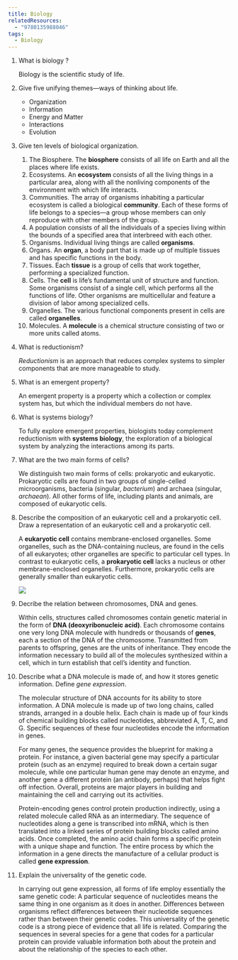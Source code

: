 ```yaml
---
title: Biology
relatedResources:
  - "9780135988046"
tags:
  - Biology
---
```


1. What is biology ?

   <Solution>

   Biology is the scientific study of life.

   </Solution>

2. Give five unifying themes—ways of thinking about life.

   <Solution>

   - Organization
   - Information
   - Energy and Matter
   - Interactions
   - Evolution

   </Solution>

3. Give ten levels of biological organization.

   <Solution>

   1. The Biosphere. The **biosphere** consists of all life on Earth and all the
      places where life exists.
   2. Ecosystems. An **ecosystem** consists of all the living things in a
      particular area, along with all the nonliving components of the
      environment with which life interacts.
   3. Communities. The array of organisms inhabiting a particular ecosystem is
      called a biological **community**. Each of these forms of life belongs to
      a species—a group whose members can only reproduce with other members of
      the group.
   4. A population consists of all the individuals of a species living within
      the bounds of a specified area that interbreed with each other.
   5. Organisms. Individual living things are called **organisms**.
   6. Organs. An **organ**, a body part that is made up of multiple tissues and
      has specific functions in the body.
   7. Tissues. Each **tissue** is a group of cells that work together,
      performing a specialized function.
   8. Cells. The **cell** is life’s fundamental unit of structure and function.
      Some organisms consist of a single cell, which performs all the functions
      of life. Other organisms are multicellular and feature a division of labor
      among specialized cells.
   9. Organelles. The various functional components present in cells are called
      **organelles**.
   10. Molecules. A **molecule** is a chemical structure consisting of two or
       more units called atoms.

   </Solution>

4. What is reductionism?

   <Solution>

   _Reductionism_ is an approach that reduces complex systems to simpler
   components that are more manageable to study.

   </Solution>

5. What is an emergent property?

   <Solution>

   An emergent property is a property which a collection or complex system has,
   but which the individual members do not have.

   </Solution>

6. What is systems biology?

   <Solution>

   To fully explore emergent properties, biologists today complement
   reductionism with **systems biology**, the exploration of a biological system
   by analyzing the interactions among its parts.

   </Solution>

7. What are the two main forms of cells?

   <Solution>

   We distinguish two main forms of cells: prokaryotic and eukaryotic.
   Prokaryotic cells are found in two groups of single-celled microorganisms,
   bacteria (singular, _bacterium_) and archaea (singular, _archaean_). All
   other forms of life, including plants and animals, are composed of eukaryotic
   cells.

   </Solution>

8. Describe the composition of an eukaryotic cell and a prokaryotic cell. Draw a
   representation of an eukaryotic cell and a prokaryotic cell.

   <Solution>

   A **eukaryotic cell** contains membrane-enclosed organelles. Some organelles,
   such as the DNA-containing nucleus, are found in the cells of all eukaryotes;
   other organelles are specific to particular cell types. In contrast to
   eukaryotic cells, a **prokaryotic cell** lacks a nucleus or other
   membrane-enclosed organelles. Furthermore, prokaryotic cells are generally
   smaller than eukaryotic cells.

   ![](/images/eukaryotic-prokaryotic-cells.png)

   </Solution>

9. Decribe the relation between chromosomes, DNA and genes.

   <Solution>

   Within cells, structures called chromosomes contain genetic material in the
   form of **DNA (deoxyribonucleic acid)**. Each chromosome contains one very
   long DNA molecule with hundreds or thousands of **genes**, each a section of
   the DNA of the chromosome. Transmitted from parents to offspring, genes are
   the units of inheritance. They encode the information necessary to build all
   of the molecules synthesized within a cell, which in turn establish that
   cell’s identity and function.

   </Solution>

10. Describe what a DNA molecule is made of, and how it stores genetic
    information. Define _gene expression_.

    <Solution>

    The molecular structure of DNA accounts for its ability to store
    information. A DNA molecule is made up of two long chains, called strands,
    arranged in a double helix. Each chain is made up of four kinds of chemical
    building blocks called nucleotides, abbreviated A, T, C, and G. Specific
    sequences of these four nucleotides encode the information in genes.

    For many genes, the sequence provides the blueprint for making a protein.
    For instance, a given bacterial gene may specify a particular protein (such
    as an enzyme) required to break down a certain sugar molecule, while one
    particular human gene may denote an enzyme, and another gene a different
    protein (an antibody, perhaps) that helps fight off infection. Overall,
    proteins are major players in building and maintaining the cell and carrying
    out its activities.

    Protein-encoding genes control protein production indirectly, using a
    related molecule called RNA as an intermediary. The sequence of nucleotides
    along a gene is transcribed into mRNA, which is then translated into a
    linked series of protein building blocks called amino acids. Once completed,
    the amino acid chain forms a specific protein with a unique shape and
    function. The entire process by which the information in a gene directs the
    manufacture of a cellular product is called **gene expression**.

    </Solution>

11. Explain the universality of the genetic code.

    <Solution>

    In carrying out gene expression, all forms of life employ essentially the
    same genetic code: A particular sequence of nucleotides means the same thing
    in one organism as it does in another. Differences between organisms reflect
    differences between their nucleotide sequences rather than between their
    genetic codes. This universality of the genetic code is a strong piece of
    evidence that all life is related. Comparing the sequences in several
    species for a gene that codes for a particular protein can provide valuable
    information both about the protein and about the relationship of the species
    to each other.

    </Solution>
